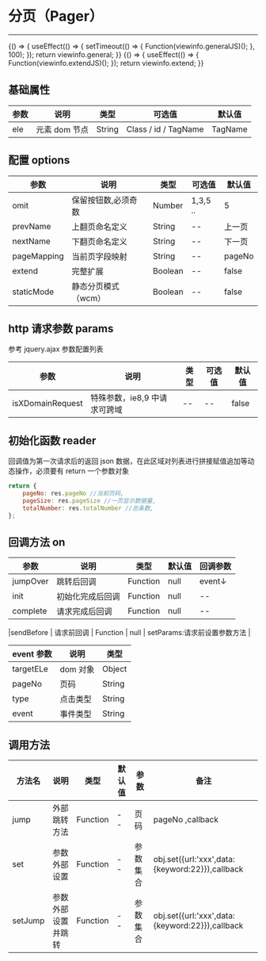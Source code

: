 
# 分页（Pager）

---

<Meta title="复用组件/分页(Pager)" />

<Canvas>
    <Story
        name="基础"
        height="150px"
        parameters={{
            docs: {
                source: { code: `${viewinfo.general}${viewinfo.generalJS}` },
            },
        }}
    >
        {() => {
            useEffect(() => {
                 setTimeout(() => {
                    Function(viewinfo.generalJS)();
                }, 100);
            });
            return viewinfo.general;
        }}
    </Story>

</Canvas>

<Canvas>
    <Story
        name="扩展"
        height="150px"
        parameters={{
            docs: {
                source: { code: `${viewinfo.extend}${viewinfo.extendJS}` },
            },
        }}
    >
        {() => {
            useEffect(() => {
                Function(viewinfo.extendJS)();
            });
            return viewinfo.extend;
        }}
    </Story>
</Canvas>

## 基础属性

| 参数 | 说明          | 类型   | 可选值               | 默认值  |
| ---- | ------------- | ------ | -------------------- | ------- |
| ele  | 元素 dom 节点 | String | Class / id / TagName | TagName |

## 配置 options

| 参数        | 说明                | 类型    | 可选值   | 默认值 |
| ----------- | ------------------- | ------- | -------- | ------ |
| omit        | 保留按钮数,必须奇数 | Number  | 1,3,5 .. | 5      |
| prevName    | 上翻页命名定义      | String  | --       | 上一页 |
| nextName    | 下翻页命名定义      | String  | --       | 下一页 |
| pageMapping | 当前页字段映射      | String  | --       | pageNo |
| extend      | 完整扩展            | Boolean | --       | false  |
| staticMode  | 静态分页模式（wcm） | Boolean | --       | false  |

## http 请求参数 params

参考 jquery.ajax 参数配置列表

| 参数             | 说明                         | 类型 | 可选值 | 默认值 |
| ---------------- | ---------------------------- | ---- | ------ | ------ |
| isXDomainRequest | 特殊参数，ie8,9 中请求可跨域 | --   | --     | false  |

## 初始化函数 reader

回调值为第一次请求后的返回 json 数据，在此区域对列表进行拼接赋值追加等动态操作，必须要有 return 一个参数对象

```javascript
return {
    pageNo: res.pageNo //当前页码,
    pageSize: res.pageSize //一页显示数据量,
    totalNumber: res.totalNumber //总条数,
};
```

## 回调方法 on

| 参数     | 说明             | 类型     | 默认值 | 回调参数 |
| -------- | ---------------- | -------- | ------ | -------- |
| jumpOver | 跳转后回调       | Function | null   | event↓   |
| init     | 初始化完成后回调 | Function | null   | --       |
| complete | 请求完成后回调   | Function | null   | --       |

|sendBefore | 请求前回调 | Function | null | setParams:请求前设置参数方法 |

| event 参数 | 说明     | 类型   |
| ---------- | -------- | ------ |
| targetELe  | dom 对象 | Object |
| pageNo     | 页码     | String |
| type       | 点击类型 | String |
| event      | 事件类型 | String |

## 调用方法

| 方法名  | 说明               | 类型     | 默认值 | 参数     | 备注                                            |
| ------- | ------------------ | -------- | ------ | -------- | ----------------------------------------------- |
| jump    | 外部跳转方法       | Function | --     | 页码     | pageNo ,callback                                |
| set     | 参数外部设置       | Function | --     | 参数集合 | obj.set({url:'xxx',data:{keyword:22}}),callback |
| setJump | 参数外部设置并跳转 | Function | --     | 参数集合 | obj.set({url:'xxx',data:{keyword:22}}),callback |
